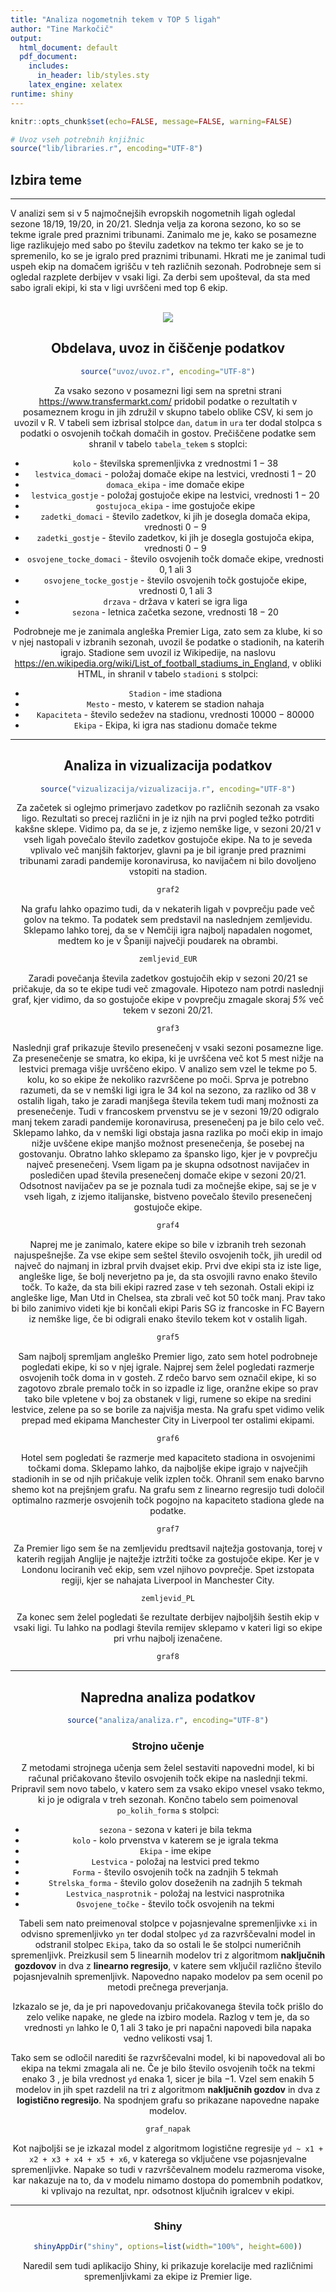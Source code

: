 ```yaml
---
title: "Analiza nogometnih tekem v TOP 5 ligah"
author: "Tine Markočič"
output:
  html_document: default
  pdf_document:
    includes:
      in_header: lib/styles.sty
    latex_engine: xelatex
runtime: shiny
---
```


```r
knitr::opts_chunk$set(echo=FALSE, message=FALSE, warning=FALSE)

# Uvoz vseh potrebnih knjižnic
source("lib/libraries.r", encoding="UTF-8")
```


## Izbira teme

***
V analizi sem si v 5 najmočnejših evropskih nogometnih ligah ogledal sezone 18/19, 19/20, in 20/21. Slednja velja za korona sezono, ko so se tekme igrale pred praznimi tribunami. Zanimalo me je, kako se posamezne lige razlikujejo med sabo po številu zadetkov na tekmo ter kako se je to spremenilo, ko se je igralo pred praznimi tribunami. Hkrati me je zanimal tudi uspeh ekip na domačem igrišču v teh različnih sezonah. Podrobneje sem si ogledal razplete derbijev v vsaki ligi. Za derbi sem upošteval, da sta med sabo igrali ekipi, ki sta v ligi uvrščeni med top 6 ekip. 


<br>
<center>

![](slike/european-leagues-1024x640.jpg)
<center>


## Obdelava, uvoz in čiščenje podatkov

```r
source("uvoz/uvoz.r", encoding="UTF-8")
```
Za vsako sezono v posamezni ligi sem na spretni strani <https://www.transfermarkt.com/> pridobil podatke o rezultatih v posameznem krogu in jih združil v skupno tabelo oblike CSV, ki sem jo uvozil v R. V tabeli sem izbrisal stolpce `dan`, `datum` in `ura` ter dodal stolpca s podatki o osvojenih točkah domačih in gostov. Prečiščene podatke sem shranil v tabelo `tabela_tekem` s stoplci:

-   `kolo` - številska spremenljivka z vrednostmi $1-38$
-   `lestvica_domaci` - položaj domače ekipe na lestvici, vrednosti $1-20$
-   `domaca_ekipa` - ime domače ekipe
-   `lestvica_gostje` - položaj gostujoče ekipe na lestvici, vrednosti $1-20$
-   `gostujoca_ekipa` - ime gostujoče ekipe
-   `zadetki_domaci` - število zadetkov, ki jih je dosegla domača ekipa, vrednosti $0-9$
-   `zadetki_gostje` - število zadetkov, ki jih je dosegla gostujoča ekipa, vrednosti $0-9$
-   `osvojene_tocke_domaci` - število osvojenih točk domače ekipe, vrednosti $0,1$ ali $3$
-   `osvojene_tocke_gostje` - število osvojenih točk gostujoče ekipe, vrednosti $0,1$ ali $3$
-   `drzava` - država v kateri se igra liga
-   `sezona` - letnica začetka sezone, vrednosti $18-20$

Podrobneje me je zanimala angleška Premier Liga, zato sem za klube, ki so v njej nastopali v izbranih sezonah, uvozil še podatke o stadionih, na katerih igrajo. Stadione sem uvozil iz Wikipedije, na naslovu <https://en.wikipedia.org/wiki/List_of_football_stadiums_in_England>, v obliki HTML, in shranil v tabelo `stadioni` s stolpci:

-   `Stadion` - ime stadiona
-   `Mesto` - mesto, v katerem se stadion nahaja
-   `Kapaciteta` - število sedežev na stadionu, vrednosti $10000-80000$
-   `Ekipa` - Ekipa, ki igra nas stadionu domače tekme


***

## Analiza in vizualizacija podatkov

```r
source("vizualizacija/vizualizacija.r", encoding="UTF-8")
```


Za začetek si oglejmo primerjavo zadetkov po različnih sezonah za vsako ligo. Rezultati so precej različni in je iz njih na prvi pogled težko potrditi kakšne sklepe. Vidimo pa, da se je, z izjemo nemške lige, v sezoni 20/21 v vseh ligah povečalo število zadetkov gostujoče ekipe. Na to je seveda vplivalo več manjših faktorjev, glavni pa je bil igranje pred praznimi tribunami zaradi pandemije koronavirusa, ko navijačem ni bilo dovoljeno vstopiti na stadion.
```r
graf2
```


Na grafu lahko opazimo tudi, da v nekaterih ligah v povprečju pade več golov na tekmo. Ta podatek sem predstavil na naslednjem zemljevidu. Sklepamo lahko torej, da se v Nemčiji igra najbolj napadalen nogomet, medtem ko je v Španiji največji poudarek na obrambi.
```r
zemljevid_EUR
```


Zaradi povečanja števila zadetkov gostujočih ekip v sezoni 20/21 se pričakuje, da so te ekipe tudi več zmagovale. Hipotezo nam potrdi naslednji graf, kjer vidimo, da so gostujoče ekipe v povprečju zmagale skoraj *5%* več tekem v sezoni 20/21.
```r
graf3
```


Naslednji graf prikazuje število presenečenj v vsaki sezoni posamezne lige. Za presenečenje se smatra, ko ekipa, ki je uvrščena več kot 5 mest nižje na lestvici premaga višje uvrščeno ekipo. V analizo sem vzel le tekme po 5. kolu, ko so ekipe že nekoliko razvrščene po moči. Sprva je potrebno razumeti, da se v nemški ligi igra le 34 kol na sezono, za razliko od 38 v ostalih ligah, tako je zaradi manjšega števila tekem tudi manj možnosti za presenečenje. Tudi v francoskem prvenstvu se je v sezoni 19/20 odigralo manj tekem zaradi pandemije koronavirusa, presenečenj pa je bilo celo več. Sklepamo lahko, da v nemški ligi obstaja jasna razlika po moči ekip in imajo nižje uvščene ekipe manjšo možnost presenečenja, še posebej na gostovanju. Obratno lahko sklepamo za špansko ligo, kjer je v povprečju največ presenečenj. Vsem ligam pa je skupna odsotnost navijačev in posledičen upad števila presenečenj domače ekipe v sezoni 20/21. Odsotnost navijačev pa se je poznala tudi za močnejše ekipe, saj se je v vseh ligah, z izjemo italijanske, bistveno povečalo število presenečenj gostujoče ekipe.
```r
graf4
```


Naprej me je zanimalo, katere ekipe so bile v izbranih treh sezonah najuspešnejše. Za vse ekipe sem seštel število osvojenih točk, jih uredil od največ do najmanj in izbral prvih dvajset ekip. Prvi dve ekipi sta iz iste lige, angleške lige, še bolj neverjetno pa je, da sta osvojili ravno enako število točk. To kaže, da sta bili ekipi razred zase v teh sezonah. Ostali ekipi iz angleške lige, Man Utd in Chelsea, sta zbrali več kot $50$ točk manj. Prav tako bi bilo zanimivo videti kje bi končali ekipi Paris SG iz francoske in FC Bayern iz nemške lige, če bi odigrali enako število tekem kot v ostalih ligah.
```r
graf5
```


Sam najbolj spremljam angleško Premier ligo, zato sem hotel podrobneje pogledati ekipe, ki so v njej igrale. Najprej sem želel pogledati razmerje osvojenih točk doma in v gosteh. Z rdečo barvo sem označil ekipe, ki so zagotovo zbrale premalo točk in so izpadle iz lige, oranžne ekipe so prav tako bile vpletene v boj za obstanek v ligi, rumene so ekipe na sredini lestvice, zelene pa so se borile za najvišja mesta. Na grafu spet vidimo velik prepad med ekipama Manchester City in Liverpool ter ostalimi ekipami.
```r
graf6
```


Hotel sem pogledati še razmerje med kapaciteto stadiona in osvojenimi točkami doma. Sklepamo lahko, da najboljše ekipe igrajo v največjih stadionih in se od njih pričakuje velik izplen točk. Ohranil sem enako barvno shemo kot na prejšnjem grafu. Na grafu sem z linearno regresijo tudi določil optimalno razmerje osvojenih točk pogojno na kapaciteto stadiona glede na podatke.
```r
graf7
```


Za Premier ligo sem še na zemljevidu predtsavil najtežja gostovanja, torej v katerih regijah Anglije je najtežje iztržiti točke za gostujoče ekipe. Ker je v Londonu lociranih več ekip, sem vzel njihovo povprečje. Spet izstopata regiji, kjer se nahajata Liverpool in Manchester City.
```r
zemljevid_PL
```


Za konec sem želel pogledati še rezultate derbijev najboljših šestih ekip v vsaki ligi. Tu lahko na podlagi števila remijev sklepamo v kateri ligi so ekipe pri vrhu najbolj izenačene.
```r
graf8
```

***

## Napredna analiza podatkov

```r
source("analiza/analiza.r", encoding="UTF-8")
```

### Strojno učenje

Z metodami strojnega učenja sem želel sestaviti napovedni model, ki bi računal pričakovano število osvojenih točk ekipe na naslednji tekmi. Pripravil sem novo tabelo, v katero sem za vsako ekipo vnesel vsako tekmo, ki jo je odigrala v treh sezonah. Končno tabelo sem poimenoval `po_kolih_forma` s stolpci:

-   `sezona` - sezona v kateri je bila tekma
-   `kolo` - kolo prvenstva v katerem se je igrala tekma
-   `Ekipa` - ime ekipe
-   `Lestvica` - položaj na lestvici pred tekmo
-   `Forma` - število osvojenih točk na zadnjih 5 tekmah
-   `Strelska_forma` - število golov doseženih na zadnjih 5 tekmah
-   `Lestvica_nasprotnik` - položaj na lestvici nasprotnika
-   `Osvojene_točke` - število točk osvojenih na tekmi

Tabeli sem nato preimenoval stolpce v pojasnjevalne spremenljivke `xi` in odvisno spremenljivko `yn` ter dodal stolpec `yd` za razvrščevalni model in odstranil stolpec `Ekipa`, tako da so ostali le še stolpci numeričnih spremenljivk. Preizkusil sem 5 linearnih modelov tri z algoritmom **naključnih gozdovov** in dva z **linearno regresijo**, v katere sem vključil različno število pojasnjevalnih spremenljivk. Napovedno napako modelov pa sem ocenil po metodi prečnega preverjanja.

Izkazalo se je, da je pri napovedovanju pričakovanega števila točk prišlo do zelo velike napake, ne glede na izbiro modela. Razlog v tem je, da so vrednosti `yn` lahko le $0, 1$ ali $3$ tako je pri napačni napovedi bila napaka vedno velikosti vsaj $1$.

Tako sem se odločil narediti še razvrščevalni model, ki bi napovedoval ali bo ekipa na tekmi zmagala ali ne. Če je bilo število osvojenih točk na tekmi enako $3$ , je bila vrednost `yd` enaka $1$, sicer je bila $-1$. Vzel sem enakih 5 modelov in jih spet  razdelil na tri z algoritmom **naključnih gozdov** in dva z **logistično regresijo**. Na spodnjem grafu so prikazane napovedne napake modelov.

```r
graf_napak
```

Kot najboljši se je izkazal model z algoritmom logistične regresije `yd ~ x1 + x2 + x3 + x4 + x5 + x6`, v katerega so vključene vse pojasnjevalne spremenljivke. Napake so tudi v razvrščevalnem modelu razmeroma visoke, kar nakazuje na to, da v modelu nimamo dostopa do pomembnih podatkov, ki vplivajo na rezultat, npr. odsotnost ključnih igralcev v ekipi.


***

### Shiny

```r
shinyAppDir("shiny", options=list(width="100%", height=600))
```
Naredil sem tudi aplikacijo Shiny, ki prikazuje korelacije med različnimi spremenljivkami za ekipe iz Premier lige.